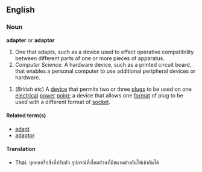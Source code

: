 == English ==
=== Noun ===
'''adapter''' or '''adaptor'''
# One that adapts, such as a device used to effect operative compatibility between different parts of one or more pieces of apparatus.
# ''Computer Science.'' A hardware device, such as a printed circuit board, that enables a personal computer to use additional peripheral devices or hardware.
{{wikipedia}}
# (''British'' etc) A [[device]] that permits two or three [[plug]]s to be used on one [[electrical]] [[power]] [[point]]; a device that allows one [[format]] of plug to be used with a different format of [[socket]].

==== Related term(s) ====
* [[adapt]]
* [[adaptor]]

==== Translation ====
* Thai: บุคคลหรือสิ่งที่ปรับตัว อุปกรณ์ที่เชื่อมส่วนที่มีขนาดต่างกันให้เข้ากันได้